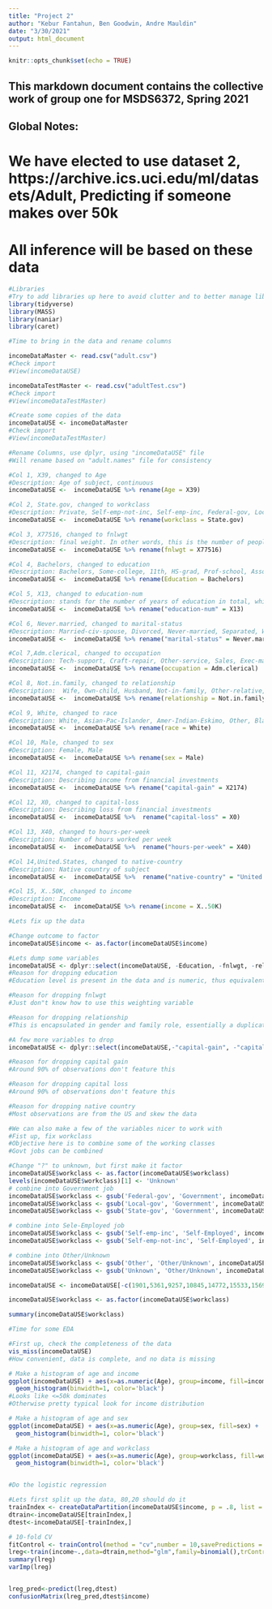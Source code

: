 ```yaml
---
title: "Project 2"
author: "Kebur Fantahun, Ben Goodwin, Andre Mauldin"
date: "3/30/2021"
output: html_document
---
```


```r
knitr::opts_chunk$set(echo = TRUE)
```

## This markdown document contains the collective work of group one for MSDS6372, Spring 2021

## Global Notes:

# We have elected to use dataset 2,	https://archive.ics.uci.edu/ml/datasets/Adult, Predicting if someone makes over 50k
# All inference will be based on these data

######################################################################################################################################################

```r
#Libraries
#Try to add libraries up here to avoid clutter and to better manage libraries
library(tidyverse)
library(MASS)
library(naniar)
library(caret)

```

```r
#Time to bring in the data and rename columns

incomeDataMaster <- read.csv("adult.csv")
#Check import
#View(incomeDataUSE)

incomeDataTestMaster <- read.csv("adultTest.csv")
#Check import
#View(incomeDataTestMaster)

#Create some copies of the data
incomeDataUSE <- incomeDataMaster
#Check import
#View(incomeDataTestMaster)

#Rename Columns, use dplyr, using "incomeDataUSE" file
#Will rename based on "adult.names" file for consistency

#Col 1, X39, changed to Age
#Description: Age of subject, continuous
incomeDataUSE <-  incomeDataUSE %>% rename(Age = X39)

#Col 2, State.gov, changed to workclass
#Description: Private, Self-emp-not-inc, Self-emp-inc, Federal-gov, Local-gov, State-gov, Without-pay, Never-worked. Factor
incomeDataUSE <-  incomeDataUSE %>% rename(workclass = State.gov)

#Col 3, X77516, changed to fnlwgt
#Description: final weight. In other words, this is the number of people the census believes. the entry represents
incomeDataUSE <-  incomeDataUSE %>% rename(fnlwgt = X77516)

#Col 4, Bachelors, changed to education
#Description: Bachelors, Some-college, 11th, HS-grad, Prof-school, Assoc-acdm, Assoc-voc, 9th, 7th-8th, 12th, Masters, 1st-4th, 10th, Doctorate, 5th-6th, Preschool.
incomeDataUSE <-  incomeDataUSE %>% rename(Education = Bachelors)

#Col 5, X13, changed to education-num
#Description: stands for the number of years of education in total, which is a continuous representation of the discrete variable education
incomeDataUSE <-  incomeDataUSE %>% rename("education-num" = X13)

#Col 6, Never.married, changed to marital-status
#Description: Married-civ-spouse, Divorced, Never-married, Separated, Widowed, Married-spouse-absent, Married-AF-spouse.
incomeDataUSE <-  incomeDataUSE %>% rename("marital-status" = Never.married)

#Col 7,Adm.clerical, changed to occupation
#Description: Tech-support, Craft-repair, Other-service, Sales, Exec-managerial, Prof-specialty, Handlers-cleaners, Machine-op-inspct, Adm-clerical, Farming-fishing, Transport-moving, Priv-house-serv, Protective-serv, Armed-Forces.
incomeDataUSE <-  incomeDataUSE %>% rename(occupation = Adm.clerical)

#Col 8, Not.in.family, changed to relationship
#Description:  Wife, Own-child, Husband, Not-in-family, Other-relative, Unmarried.
incomeDataUSE <-  incomeDataUSE %>% rename(relationship = Not.in.family)

#Col 9, White, changed to race
#Description: White, Asian-Pac-Islander, Amer-Indian-Eskimo, Other, Black
incomeDataUSE <-  incomeDataUSE %>% rename(race = White)

#Col 10, Male, changed to sex
#Description: Female, Male
incomeDataUSE <-  incomeDataUSE %>% rename(sex = Male)

#Col 11, X2174, changed to capital-gain
#Description: Describing income from financial investments
incomeDataUSE <-  incomeDataUSE %>% rename("capital-gain" = X2174) 

#Col 12, X0, changed to capital-loss
#Description: Describing loss from financial investments
incomeDataUSE <-  incomeDataUSE %>%  rename("capital-loss" = X0) 

#Col 13, X40, changed to hours-per-week
#Description: Number of hours worked per week
incomeDataUSE <-  incomeDataUSE %>%  rename("hours-per-week" = X40) 

#Col 14,United.States, changed to native-country
#Description: Native country of subject
incomeDataUSE <-  incomeDataUSE %>%  rename("native-country" = "United.States") 

#Col 15, X..50K, changed to income
#Description: Income
incomeDataUSE <-  incomeDataUSE %>% rename(income = X..50K) 

```

```r
#Lets fix up the data 

#Change outcome to factor
incomeDataUSE$income <- as.factor(incomeDataUSE$income)

#Lets dump some variables
incomeDataUSE <- dplyr::select(incomeDataUSE, -Education, -fnlwgt, -relationship)
#Reason for dropping education
#Education level is present in the data and is numeric, thus equivalent and easier to handle

#Reason for dropping fnlwgt
#Just don"t know how to use this weighting variable

#Reason for dropping relationship
#This is encapsulated in gender and family role, essentially a duplicate variable

#A few more variables to drop
incomeDataUSE <- dplyr::select(incomeDataUSE,-"capital-gain", -"capital-loss", -"native-country")

#Reason for dropping capital gain
#Around 90% of observations don't feature this

#Reason for dropping capital loss
#Around 90% of observations don't feature this

#Reason for dropping native country 
#Most observations are from the US and skew the data

#We can also make a few of the variables nicer to work with
#Fist up, fix workclass
#Objective here is to combine some of the working classes
#Govt jobs can be combined

#Change "?" to unknown, but first make it factor
incomeDataUSE$workclass <- as.factor(incomeDataUSE$workclass)
levels(incomeDataUSE$workclass)[1] <- 'Unknown'
# combine into Government job
incomeDataUSE$workclass <- gsub('Federal-gov', 'Government', incomeDataUSE$workclass)
incomeDataUSE$workclass <- gsub('Local-gov', 'Government', incomeDataUSE$workclass)
incomeDataUSE$workclass <- gsub('State-gov', 'Government', incomeDataUSE$workclass) 

# combine into Sele-Employed job
incomeDataUSE$workclass <- gsub('Self-emp-inc', 'Self-Employed', incomeDataUSE$workclass)
incomeDataUSE$workclass <- gsub('Self-emp-not-inc', 'Self-Employed', incomeDataUSE$workclass)

# combine into Other/Unknown
incomeDataUSE$workclass <- gsub('Other', 'Other/Unknown', incomeDataUSE$workclass)
incomeDataUSE$workclass <- gsub('Unknown', 'Other/Unknown', incomeDataUSE$workclass)

incomeDataUSE <- incomeDataUSE[-c(1901,5361,9257,10845,14772,15533,15695,16812,20073,20337,21944,22215,23232,24596,25500,27747,28829,29158,32262,32304,32314),]

incomeDataUSE$workclass <- as.factor(incomeDataUSE$workclass)

summary(incomeDataUSE$workclass)


```

```r
#Time for some EDA

#First up, check the completeness of the data
vis_miss(incomeDataUSE)
#How convenient, data is complete, and no data is missing

# Make a histogram of age and income
ggplot(incomeDataUSE) + aes(x=as.numeric(Age), group=income, fill=income) + 
  geom_histogram(binwidth=1, color='black')
#Looks like <=50k dominates
#Otherwise pretty typical look for income distribution

# Make a histogram of age and sex
ggplot(incomeDataUSE) + aes(x=as.numeric(Age), group=sex, fill=sex) + 
  geom_histogram(binwidth=1, color='black')

# Make a histogram of age and workclass
ggplot(incomeDataUSE) + aes(x=as.numeric(Age), group=workclass, fill=workclass) + 
  geom_histogram(binwidth=1, color='black')



```


```r
#Do the logistic regression

#Lets first split up the data, 80,20 should do it
trainIndex <- createDataPartition(incomeDataUSE$income, p = .8, list = FALSE, times = 1)
dtrain<-incomeDataUSE[trainIndex,]
dtest<-incomeDataUSE[-trainIndex,]

# 10-fold CV
fitControl <- trainControl(method = "cv",number = 10,savePredictions = TRUE)
lreg<-train(income~.,data=dtrain,method="glm",family=binomial(),trControl=fitControl)
summary(lreg)
varImp(lreg)


lreg_pred<-predict(lreg,dtest)
confusionMatrix(lreg_pred,dtest$income)



```

